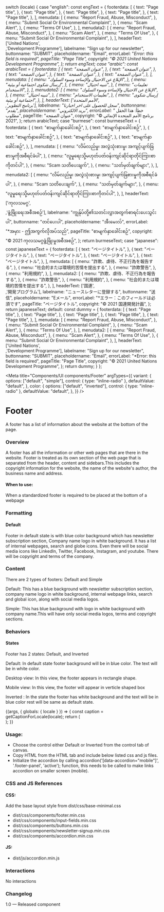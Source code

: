 
  switch (locale) {
    case "english":
      const engText = {
        footerdata: [
          {
            text: "Page title",
          },
          {
            text: "Page title",
          },
          {
            text: "Page title",
          },
          {
            text: "Page title",
          },
          {
            text: "Page title",
          },
        ],
        menudata: [
          {
            menu: "Report Fraud, Abuse, Misconduct",
          },
          {
            menu: "Submit Social Or Environmental Complaint",
          },
          {
            menu: "Scam Alert",
          },
          {
            menu: "Terms Of Use",
          },
        ],
        menudata2: [
          {
            menu: "Report Fraud, Abuse, Misconduct",
          },
          {
            menu: "Scam Alert",
          },
          {
            menu: "Terms Of Use",
          },
          {
            menu: "Submit Social Or Environmental Complaint",
          },
        ],
        headerText: ['United Nations',<br/>,'Development Programme'],
        labelname: "Sign up for our newsletter",
        buttonname: "SUBMIT",
        placeholdername: "Email",
        errorLabel: "*Error: this field is required",
        pageTitle: "Page Title",
        copyright: "© 2021 United Nations Development Programme",
      };
      return engText;
    case "arabic":
      const arabicText = {
        footerdata: [
          {
            text: "عنوان الصفحة",
          },
          {
            text: "عنوان الصفحة",
          },
          {
            text: "عنوان الصفحة",
          },
          {
            text: "عنوان الصفحة",
          },
          {
            text: "عنوان الصفحة",
          },
        ],
        menudata: [
          {
            menu: "الإبلاغ عن الاحتيال والإساءة وسوء السلوك",
          },
          {
            menu: "إرسال شكوى اجتماعية أو بيئية",
          },
          {
            menu: "تنبيه احتيال",
          },
          {
            menu: "تعليمات الاستخدام",
          },
        ],
        menudata2: [
          {
            menu: "الإبلاغ عن الاحتيال والإساءة وسوء السلوك",
          },
          {
            menu: "تنبيه احتيال",
          },
          {
            menu: "تعليمات الاستخدام",
          },
          {
            menu: "إرسال شكوى اجتماعية أو بيئية",
          },
        ],
        headerText: ['الأمم المتحدة',<br/>,'برنامج التطوير'],
        labelname: "سجل للحصول على اخر اخبارنا",
        buttonname: "يقدم",
        placeholdername: "بريد الالكتروني",
        errorLabel: "* خطأ: هذا الحقل مطلوب",
        pageTitle: "عنوان الصفحة",
        copyright: "© برنامج الأمم المتحدة الإنمائي 2021",
      };
      return arabicText;
    case "burmese":
      const burmeseText = {
        footerdata: [
          {
            text: "စာမျက်နှာခေါင်းစဉ်",
          },
          {
            text: "စာမျက်နှာခေါင်းစဉ်",
          },
          {
            text: "စာမျက်နှာခေါင်းစဉ်",
          },
          {
            text: "စာမျက်နှာခေါင်းစဉ်",
          },
          {
            text: "စာမျက်နှာခေါင်းစဉ်",
          },
        ],
        menudata: [
          {
            menu: "လိမ်လည်မှု၊ အလွဲသုံးစားမှု၊ အကျင့်ပျက်ခြစားမှုကိုအစီရင်ခံပါ",
          },
          {
            menu: "လူမှုရေးသို့မဟုတ်ပတ်ဝန်းကျင်ဆိုင်ရာတိုင်ကြားစာကိုတင်ပါ",
          },
          {
            menu: "Scam သတိပေးချက်",
          },
          {
            menu: "သတ်မှတ်ချက်များ",
          },
        ],
        menudata2: [
          {
            menu: "လိမ်လည်မှု၊ အလွဲသုံးစားမှု၊ အကျင့်ပျက်ခြစားမှုကိုအစီရင်ခံပါ",
          },
          {
            menu: "Scam သတိပေးချက်",
          },
          {
            menu: "သတ်မှတ်ချက်များ",
          },
          {
            menu: "လူမှုရေးသို့မဟုတ်ပတ်ဝန်းကျင်ဆိုင်ရာတိုင်ကြားစာကိုတင်ပါ",
          },
        ],
        headerText: ['ကုလသမဂ္ဂ',<br/>,'ဖွံ့ဖြိုးရေးအစီအစဉ်'],
        labelname: "ကျွန်ုပ်တို့၏သတင်းလွှာအတွက်စာရင်းပေးသွင်းပါ",
        buttonname: "တင်ပေးပါ",
        placeholdername: "အီးမေးလ်",
        errorLabel: "*အမှား - ဤအကွက်လိုအပ်သည်",
        pageTitle: "စာမျက်နှာခေါင်းစဉ်",
        copyright: "© 2021 ကုလသမဂ္ဂဖွံ့ဖြိုးမှုအစီအစဉ်",
      };
      return burmeseText;
    case "japanese":
      const japaneseText = {
        footerdata: [
          {
            text: "ページタイトル",
          },
          {
            text: "ページタイトル",
          },
          {
            text: "ページタイトル",
          },
          {
            text: "ページタイトル",
          },
          {
            text: "ページタイトル",
          },
        ],
        menudata: [
          {
            menu: "詐欺、虐待、不正行為を報告する",
          },
          {
            menu: "社会的または環境的苦情を提出する",
          },
          {
            menu: "詐欺警告",
          },
          {
            menu: "利用規約",
          },
        ],
        menudata2: [
          {
            menu: "詐欺、虐待、不正行為を報告する",
          },
          {
            menu: "詐欺警告",
          },
          {
            menu: "利用規約",
          },
          {
            menu: "社会的または環境的苦情を提出する",
          },
        ],
        headerText: ['国連',<br/>,'開発プログラム'],
        labelname: "ニュースレターに登録する",
        buttonname: "送信",
        placeholdername: "Eメール",
        errorLabel: "*エラー：このフィールドは必須です",
        pageTitle: "ページタイトル",
        copyright: "© 2021 国連開発計画",
      };
      return japaneseText;
    default:
      const dummy = {
        footerdata: [
          {
            text: "Page title",
          },
          {
            text: "Page title",
          },
          {
            text: "Page title",
          },
          {
            text: "Page title",
          },
          {
            text: "Page title",
          },
        ],
        menudata: [
          {
            menu: "Report Fraud, Abuse, Misconduct",
          },
          {
            menu: "Submit Social Or Environmental Complaint",
          },
          {
            menu: "Scam Alert",
          },
          {
            menu: "Terms Of Use",
          },
        ],
        menudata2: [
          {
            menu: "Report Fraud, Abuse, Misconduct",
          },
          {
            menu: "Scam Alert",
          },
          {
            menu: "Terms Of Use",
          },
          {
            menu: "Submit Social Or Environmental Complaint",
          },
        ],
        headerText: ['United Nations',<br/>,'Development Programme'],
        labelname: "Sign up for our newsletter",
        buttonname: "SUBMIT",
        placeholdername: "Email",
        errorLabel: "*Error: this field is required",
        pageTitle: "Page Title",
        copyright: "© 2021 United Nations Development Programme",
      };
      return dummy;
  }
};

<Meta
  title="Components/UI components/Footer"
  argTypes={{
    variant: {
      options: ["default", "simple"],
      control: { type: "inline-radio" },
      defaultValue: "default",
    },
    color: {
      options: ["default", "inverted"],
      control: { type: "inline-radio" },
      defaultValue: "default",
    },
  }}
/>

# Footer

A footer has a list of information about the website at the bottom of the page.  

### Overview
A footer has all the information or other web pages that are there in the website. Footer is treated as its own section of the web page that is separated from the header, content and sidebars.This includes the copyright information for the website, the name of the website's author, the business name and address.

#### When to use:
When a standardized footer is required to be placed at the bottom of a webpage

### Formatting
#### Default
Footer in default state is with blue color background which has newsletter subscription section, Company name logo in white background. It has a list of internal webpages, search and globe icons. Even there will be social media icons like LinkedIn, Twitter, Facebook, Instagram, and youtube. There will be copyright and terms of the company. 

### Content
There are 2 types of footers: Default and Simple

Default: This has a blue background with newsletter subscription section, company name logo in white background, internal webpage links, search and global icon, along with social media logos.

Simple: This has blue background with logo in white background with company name.This will have only social media logos, terms and copyright sections. 

### Behaviors
#### States
Footer has 2 states: Default, and Inverted

Default: In default state footer background will be in blue color. The text will be in white color.

Desktop view: In this view, the footer appears in rectangle shape.

Mobile view: In this view, the footer will appear in verticle shaped box

Inverted : In the state the footer has white background and the text will be in blue color rest will be same as default state. 

<Canvas>
  <Story name="Footer" parameters={{
      layout: "fullscreen"
    }}>
    {(args, { globals: { locale } }) => {
      const caption = getCaptionForLocale(locale);
      return (
        <Footer
          src={logo}
          srctwo={logowhite}
          logolink="https://www.undp.org"
          headerText={caption.headerText}
          alt={"UNDP Logo"}
          element="input"
          type="email"
          required="required"
          mode="form-email"
          errorText={caption.errorLabel}
          label={caption.labelname}
          button={caption.buttonname}
          placeholder={caption.placeholdername}
          menutitle={caption.pageTitle}
          data={caption.footerdata}
          copyright={caption.copyright}
          menudata={caption.menudata}
          {...args}
        ></Footer>
      );
    }}
  </Story>
</Canvas>

### Usage:
- Choose the control either Default or Inverted from the control tab of canvas.
- Copy HTML from the HTML tab and include below listed css and js files.
- Initialize the accordion by calling accordion('[data-accordion="mobile"]', '.footer-panel', 'active'); function, this needs to be called to make links accordion on smaller screen (mobile).

### CSS and JS References

#### CSS:

Add the base layout style from dist/css/base-minimal.css

- dist/css/components/footer.min.css
- dist/css/components/input-fields.min.css
- dist/css/components/buttons.min.css
- dist/css/components/newsletter-signup.min.css
- dist/css/components/accordion.min.css

#### JS:

- dist/js/accordion.min.js

### Interactions
No interactions 

### Changelog
1.0 — Released component


